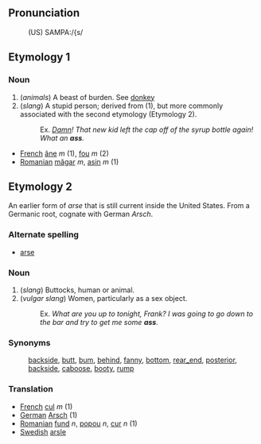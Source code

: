 ==Pronunciation==
:(US) SAMPA:/{s/

==Etymology 1==

===Noun===

# (''animals'') A beast of burden. See [[donkey]]
# (''slang'') A stupid person; derived from (1), but more commonly associated with the second etymology (Etymology 2).
#:Ex. ''[[Damn]]! That new kid left the cap off of the syrup bottle again!  What an '''ass'''.''

*[[French]] [[âne]] ''m'' (1), [[fou]] ''m'' (2)
*[[Romanian]] [[măgar]] ''m'', [[asin]] ''m'' (1)

==Etymology 2==
An earlier form of ''arse'' that is still current inside the United States.  From a Germanic root, cognate with German ''Arsch''. 

===Alternate spelling===
*[[arse]]

===Noun===
# (''slang'') Buttocks, human or animal.
# (''vulgar slang'') Women, particularly as a sex object.
#:Ex. ''What are you up to tonight, Frank?  I was going to go down to the bar and try to get me some '''ass'''.''

===Synonyms===
:[[backside]], [[butt]], [[bum]], [[behind]], [[fanny]], [[bottom]], [[rear_end]], [[posterior]], [[backside]], [[caboose]], [[booty]], [[rump]]

===Translation===
*[[French]] [[cul]] ''m'' (1)
*[[German]] [[Arsch]] (1)
*[[Romanian]] [[fund]] ''n'', [[popou]] ''n'', [[cur]] ''n'' (1)
*[[Swedish]] [[arsle]]